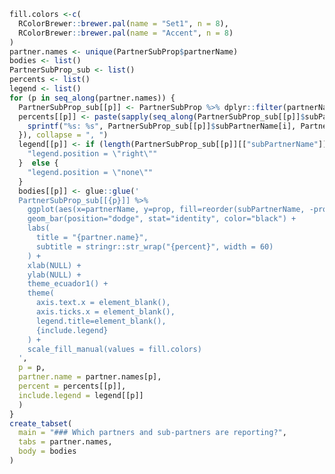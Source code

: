 
```r
fill.colors <-c(
  RColorBrewer::brewer.pal(name = "Set1", n = 8),
  RColorBrewer::brewer.pal(name = "Accent", n = 8)
)
partner.names <- unique(PartnerSubProp$partnerName)
bodies <- list()
PartnerSubProp_sub <- list()
percents <- list()
legend <- list()
for (p in seq_along(partner.names)) {
  PartnerSubProp_sub[[p]] <- PartnerSubProp %>% dplyr::filter(partnerName == partner.names[p]) %>% arrange(desc(prop))
  percents[[p]] <- paste(sapply(seq_along(PartnerSubProp_sub[[p]]$subPartnerName), function(i) {
    sprintf("%s: %s", PartnerSubProp_sub[[p]]$subPartnerName[i], PartnerSubProp_sub[[p]]$percent[i])
  }), collapse = ", ")
  legend[[p]] <- if (length(PartnerSubProp_sub[[p]][["subPartnerName"]]) > 1) {
    "legend.position = \"right\"" 
  }  else {
    "legend.position = \"none\""
  }
  bodies[[p]] <- glue::glue('
  PartnerSubProp_sub[[{p}]] %>% 
    ggplot(aes(x=partnerName, y=prop, fill=reorder(subPartnerName, -prop))) +
    geom_bar(position="dodge", stat="identity", color="black") +
    labs(
      title = "{partner.name}",
      subtitle = stringr::str_wrap("{percent}", width = 60)
    ) +
    xlab(NULL) +
    ylab(NULL) +
    theme_ecuador1() +
    theme(
      axis.text.x = element_blank(),
      axis.ticks.x = element_blank(),
      legend.title=element_blank(),
      {include.legend}
    ) +
    scale_fill_manual(values = fill.colors)
  ',
  p = p,
  partner.name = partner.names[p],
  percent = percents[[p]],
  include.legend = legend[[p]]
  )
}
create_tabset(
  main = "### Which partners and sub-partners are reporting?", 
  tabs = partner.names, 
  body = bodies
)
```

